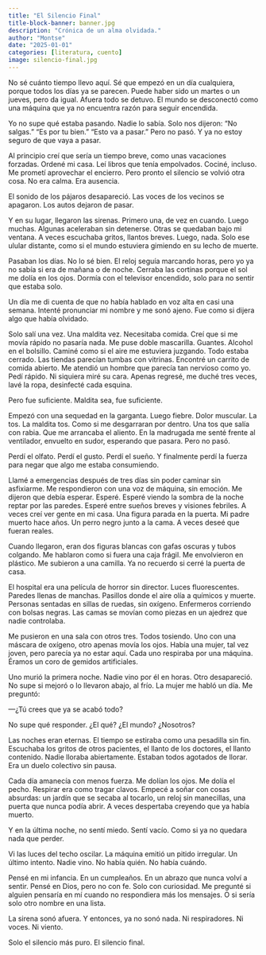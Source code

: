 ```yaml
---
title: "El Silencio Final"
title-block-banner: banner.jpg
description: "Crónica de un alma olvidada."
author: "Montse"
date: "2025-01-01"
categories: [literatura, cuento]
image: silencio-final.jpg
---
```


No sé cuánto tiempo llevo aquí.
Sé que empezó en un día cualquiera, porque todos los días ya se parecen. Puede haber sido un martes o un jueves, pero da igual. Afuera todo se detuvo. El mundo se desconectó como una máquina que ya no encuentra razón para seguir encendida.

Yo no supe qué estaba pasando. Nadie lo sabía. Solo nos dijeron: “No salgas.” “Es por tu bien.” “Esto va a pasar.” Pero no pasó. Y ya no estoy seguro de que vaya a pasar.

Al principio creí que sería un tiempo breve, como unas vacaciones forzadas. Ordené mi casa. Leí libros que tenía empolvados. Cociné, incluso. Me prometí aprovechar el encierro. Pero pronto el silencio se volvió otra cosa. No era calma. Era ausencia.

El sonido de los pájaros desapareció.
Las voces de los vecinos se apagaron.
Los autos dejaron de pasar.

Y en su lugar, llegaron las sirenas.
Primero una, de vez en cuando. Luego muchas. Algunas aceleraban sin detenerse. Otras se quedaban bajo mi ventana. A veces escuchaba gritos, llantos breves. Luego, nada. Solo ese ulular distante, como si el mundo estuviera gimiendo en su lecho de muerte.

Pasaban los días. No lo sé bien. El reloj seguía marcando horas, pero yo ya no sabía si era de mañana o de noche. Cerraba las cortinas porque el sol me dolía en los ojos. Dormía con el televisor encendido, solo para no sentir que estaba solo.

Un día me di cuenta de que no había hablado en voz alta en casi una semana. Intenté pronunciar mi nombre y me sonó ajeno. Fue como si dijera algo que había olvidado.

Solo salí una vez. Una maldita vez.
Necesitaba comida.
Creí que si me movía rápido no pasaría nada. Me puse doble mascarilla. Guantes. Alcohol en el bolsillo. Caminé como si el aire me estuviera juzgando. Todo estaba cerrado. Las tiendas parecían tumbas con vitrinas. Encontré un carrito de comida abierto. Me atendió un hombre que parecía tan nervioso como yo. Pedí rápido. Ni siquiera miré su cara. Apenas regresé, me duché tres veces, lavé la ropa, desinfecté cada esquina.

Pero fue suficiente.
Maldita sea, fue suficiente.

Empezó con una sequedad en la garganta. Luego fiebre. Dolor muscular. La tos. La maldita tos. Como si me desgarraran por dentro. Una tos que salía con rabia. Que me arrancaba el aliento. En la madrugada me senté frente al ventilador, envuelto en sudor, esperando que pasara. Pero no pasó.

Perdí el olfato.
Perdí el gusto.
Perdí el sueño.
Y finalmente perdí la fuerza para negar que algo me estaba consumiendo.

Llamé a emergencias después de tres días sin poder caminar sin asfixiarme. Me respondieron con una voz de máquina, sin emoción. Me dijeron que debía esperar.
Esperé.
Esperé viendo la sombra de la noche reptar por las paredes. Esperé entre sueños breves y visiones febriles. A veces creí ver gente en mi casa. Una figura parada en la puerta. Mi padre muerto hace años. Un perro negro junto a la cama.
A veces deseé que fueran reales.

Cuando llegaron, eran dos figuras blancas con gafas oscuras y tubos colgando. Me hablaron como si fuera una caja frágil. Me envolvieron en plástico. Me subieron a una camilla. Ya no recuerdo si cerré la puerta de casa.

El hospital era una película de horror sin director.
Luces fluorescentes. Paredes llenas de manchas. Pasillos donde el aire olía a químicos y muerte. Personas sentadas en sillas de ruedas, sin oxígeno. Enfermeros corriendo con bolsas negras. Las camas se movían como piezas en un ajedrez que nadie controlaba.

Me pusieron en una sala con otros tres. Todos tosiendo. Uno con una máscara de oxígeno, otro apenas movía los ojos. Había una mujer, tal vez joven, pero parecía ya no estar aquí. Cada uno respiraba por una máquina. Éramos un coro de gemidos artificiales.

Uno murió la primera noche. Nadie vino por él en horas.
Otro desapareció. No supe si mejoró o lo llevaron abajo, al frío.
La mujer me habló un día. Me preguntó:

—¿Tú crees que ya se acabó todo?

No supe qué responder.
¿El qué?
¿El mundo?
¿Nosotros?

Las noches eran eternas. El tiempo se estiraba como una pesadilla sin fin. Escuchaba los gritos de otros pacientes, el llanto de los doctores, el llanto contenido. Nadie lloraba abiertamente. Estaban todos agotados de llorar. Era un duelo colectivo sin pausa.

Cada día amanecía con menos fuerza. Me dolían los ojos. Me dolía el pecho. Respirar era como tragar clavos. Empecé a soñar con cosas absurdas: un jardín que se secaba al tocarlo, un reloj sin manecillas, una puerta que nunca podía abrir. A veces despertaba creyendo que ya había muerto.

Y en la última noche, no sentí miedo.
Sentí vacío.
Como si ya no quedara nada que perder.

Vi las luces del techo oscilar. La máquina emitió un pitido irregular. Un último intento. Nadie vino. No había quién. No había cuándo.

Pensé en mi infancia. En un cumpleaños. En un abrazo que nunca volví a sentir. Pensé en Dios, pero no con fe. Solo con curiosidad.
Me pregunté si alguien pensaría en mí cuando no respondiera más los mensajes.
O si sería solo otro nombre en una lista.

La sirena sonó afuera.
Y entonces, ya no sonó nada.
Ni respiradores.
Ni voces.
Ni viento.

Solo el silencio más puro.
El silencio final.